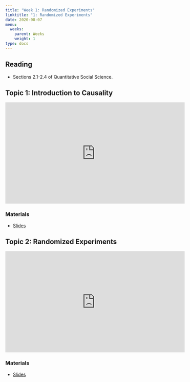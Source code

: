 ```yaml
---
title: "Week 1: Randomized Experiments"
linktitle: "1: Randomized Experiments"
date: 2020-08-07
menu:
  weeks:
    parent: Weeks
    weight: 1
type: docs
---
```


## Reading

- Sections 2.1-2.4 of Quantitative Social Science.

## Topic 1: Introduction to Causality

<iframe width="560" height="315" src="https://www.youtube-nocookie.com/embed/gyRZSzCtU_o" frameborder="0" allow="accelerometer; autoplay; encrypted-media; gyroscope; picture-in-picture" allowfullscreen></iframe>


### Materials

- [Slides](/slides/02-causality/01-potential-outcomes.pdf)

## Topic 2: Randomized Experiments

<iframe width="560" height="315" src="https://www.youtube.com/embed/cBYUuD2aVkA" frameborder="0" allow="accelerometer; autoplay; encrypted-media; gyroscope; picture-in-picture" allowfullscreen></iframe>

### Materials

- [Slides](/slides/02-causality/02-rand-exp.pdf)
